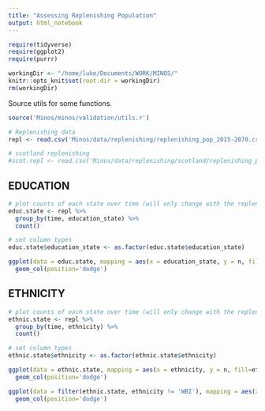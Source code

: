 ```yaml
---
title: "Assessing Replenishing Population"
output: html_notebook
---
```


```r

require(tidyverse)
require(ggplot2)
require(purrr)

workingDir <- "/home/luke/Documents/WORK/MINOS/"
knitr::opts_knit$set(root.dir = workingDir)
rm(workingDir)
```

Source utils for some functions.
```r
source('Minos/minos/validation/utils.r')
```

```r
# Replenishing data
repl <- read.csv('Minos/data/replenishing/replenishing_pop_2015-2070.csv')

# scotland replenishing
#scot.repl <- read.csv('Minos/data/replenishing/scotland/replenishing_pop_2015-2070.csv')
```


## EDUCATION

```r
# plot counts of each state over time (will only change with the replenishing but good to see)
educ.state <- repl %>% 
  group_by(time, education_state) %>%
  count()

# set column types
educ.state$education_state <- as.factor(educ.state$education_state)

ggplot(data = educ.state, mapping = aes(x = education_state, y = n, fill=education_state)) +
  geom_col(position='dodge')
```

## ETHNICITY

```r
# plot counts of each state over time (will only change with the replenishing but good to see)
ethnic.state <- repl %>% 
  group_by(time, ethnicity) %>%
  count()

# set column types
ethnic.state$ethnicity <- as.factor(ethnic.state$ethnicity)

ggplot(data = ethnic.state, mapping = aes(x = ethnicity, y = n, fill=ethnicity)) +
  geom_col(position='dodge')

ggplot(data = filter(ethnic.state, ethnicity != 'WBI'), mapping = aes(x = ethnicity, y = n, fill=ethnicity)) +
  geom_col(position='dodge')
```

